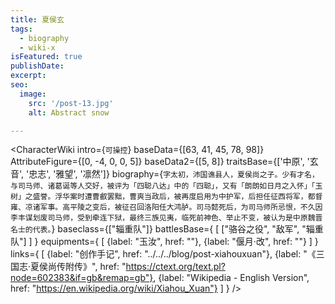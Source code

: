 ```yaml
---
title: 夏侯玄
tags:
  - biography
  - wiki-x
isFeatured: true
publishDate:
excerpt:
seo:
  image:
    src: '/post-13.jpg'
    alt: Abstract snow

---
```



<CharacterWiki
  intro={`可操控`}
  baseData={[63, 41, 45, 78, 98]}
  AttributeFigure={[0, -4, 0, 0, 5]}
  baseData2={[5, 8]}
  traitsBase={['中原', '玄音', '忠志', '雅望', '凛然']}
  biography={`字太初，沛国谯县人，夏侯尚之子。少有才名，与司马师、诸葛诞等人交好，被评为「四聪八达」中的「四聪」，又有「朗朗如日月之入怀」「玉树」之盛誉。浮华案时遭曹叡罢黜，曹爽当政后，被再度启用为中护军，后担任征西将军，都督雍、凉诸军事。高平陵之变后，被征召回洛阳任大鸿胪。司马懿死后，为司马师所忌恨，不久因李丰谋划废司马师，受到牵连下狱，最终三族见夷，临死前神色、举止不变，被认为是中原魏晋名士的代表。`}
  baseclass={["辎重队"]}
  battlesBase={
    [
      ["骆谷之役", "敌军", "辎重队"]
    ]
  }
  equipments={
    [
      {label: "玉汝", href: ""},
      {label: "偃月·改", href: ""}
    ]
  }
  links={
    [
      {label: "创作手记", href: "../../../blog/post-xiahouxuan"},
      {label: "《三国志·夏侯尚传附传》", href: "https://ctext.org/text.pl?node=602383&if=gb&remap=gb"},
      {label: "Wikipedia - English Version", href: "https://en.wikipedia.org/wiki/Xiahou_Xuan"}
    ]
  }
/>
